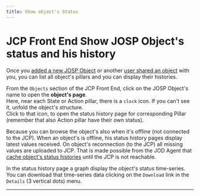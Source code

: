 ```yaml
---
title: Show object's Status
---
```

# JCP Front End Show JOSP Object's status and his history


Once you [added a new JOSP Object](register_a_josp_object) or another [user shared an object](share_object_with_user) with you, you can list all object's pillars and you can display their histories.

From the ```Objects``` section of the JCP Front End, click on the JOSP Object's name to open the **object's page**.<br/>
Here, near each State or Action pillar, there is a ```clock``` icon.
If you can't see it, unfold the object's structure.<br/>
Click to that icon, to open the status history page for corresponding Pillar (remember that also Action pillar have their own status).

Because you can browse the object's also when it's offline (not connected to the JCP).
When an object's is offline, his status history pages display latest values received.
On object's reconnection (to the JCP) all missing values are uploaded to JCP.
That is made possible from the JOD Agent that [cache object's status histories](/references/josp/jod/specs/files#cache) until the JCP is not reachable.

In the status history page a graph display the object's status time-series.
You can download that time-series data clicking on the ```Download``` link in the ```Details``` (3 vertical dots) menu.

---

<YoutubeVideo videoId="t9T7tXdISqA" />
